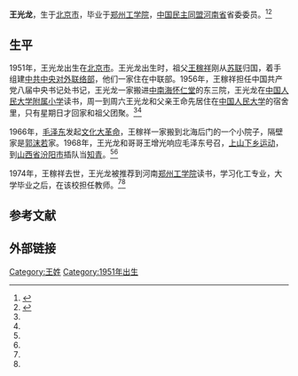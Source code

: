 {{Infobox person
| 图像       = 
| 图像说明   = 
| 姓名       = 王光龙
| 本名       = 
| 出生日期   = {{birth year and age|1950}}
| 出生地     = {{CHN}}[[北京市|北京市]]
| 死亡日期   = <!--卒年在前生年在后{{death date and age|}} 或 {{death year and age| }}  -->
| 死亡地     = 
| 政党       = 中国民主同盟
| 政治运动   = 
| 别名       = 
| 种族       = 汉族
| 母校       = [[郑州工学院|郑州工学院]]
| 职业       = 教师
| 活跃时期   = 
| 组织       = 
| 机构       = 
| 研究领域   = 
| 知名于     = 
| 知名作品   = 
| 宗教信仰   = 
| 配偶       = <!--{{marriage|姓名|年份}} -->
| 子女       = 
| 父母       = 
| 亲属       = 
| 受影响于   = 
| 影响于     = 
| 获奖       = <!--  {{Awards|award= |year= |title= }} -->
| 网站       = <!-- {{URL| }} -->
}}

'''王光龙'''{{BD|1951年||||catIdx=W王}}，生于[[北京市|北京市]]，毕业于[[郑州工学院|郑州工学院]]，[[中国民主同盟|中国民主同盟]][[河南省|河南省]]省委委员。<ref name="bull">{{cite web |url=http://news.ifeng.com/history/zhiqing/ziliao/detail_2013_03/07/22834016_0.shtml |title=文革王稼祥获罪殃及儿孙，其子被折磨投湖自尽 |accessdate=2013-10-24|date=2013-03-07  |work=凤凰网 |archive-date=2013-03-07 |archive-url=https://web.archive.org/web/20130307174212/http://news.ifeng.com/history/zhiqing/ziliao/detail_2013_03/07/22834016_0.shtml |dead-url=no }}</ref><ref name="fishwu" >{{cite web |url=http://www.crt.com.cn/news2007/News/tgjx/2009/1125/0911251855893JF0EH0FAC46KJ6K5C2_2.html |title=吴迪，王稼祥的故事|accessdate=2013-10-24 |date=2009-11-25 |work=中红网 |archive-date=2013-10-29 |archive-url=https://web.archive.org/web/20131029191646/http://www.crt.com.cn/news2007/News/tgjx/2009/1125/0911251855893JF0EH0FAC46KJ6K5C2_2.html |dead-url=no }}</ref>

== 生平 ==
1951年，王光龙出生在[[北京市|北京市]]。王光龙出生时，祖父[[王稼祥|王稼祥]]刚从[[苏联|苏联]]归国，着手组建[[中共中央对外联络部|中共中央对外联络部]]，他们一家住在中联部。1956年，王稼祥担任中国共产党八届中央书记处书记，王光龙一家搬进[[中南海|中南海]][[怀仁堂|怀仁堂]]的东三院，王光龙在[[中国人民大学附属小学|中国人民大学附属小学]]读书，周一到周六王光龙和父亲王命先居住在[[中国人民大学|中国人民大学]]的宿舍里，只有星期日才回家和祖父团聚。<ref name="fishwu" /><ref name="bull" />

1966年，[[毛泽东|毛泽东]]发起[[文化大革命|文化大革命]]，王稼祥一家搬到北海后门的一个小院子，隔壁家是[[郭沫若|郭沫若]]家。1968年，王光龙和哥哥王增光响应毛泽东号召，[[上山下乡运动|上山下乡运动]]，到[[山西省|山西省]][[汾阳市|汾阳市]]插队当[[知识青年|知青]]。<ref name="fishwu" /><ref name="bull" />

1974年，王稼祥去世，王光龙被推荐到河南[[郑州工学院|郑州工学院]]读书，学习化工专业，大学毕业之后，在该校担任教师。<ref name="fishwu" /><ref name="bull" />

==参考文献==
{{reflist}}

== 外部链接 ==
{{王稼祥家系}}

{{DEFAULTSORT:W王}}
[[Category:王姓|Category:王姓]]
[[Category:1951年出生|Category:1951年出生]]